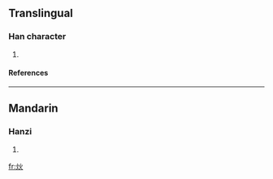 ==Translingual==
===Han character===
{{Han char|rn=86|rad=火|as=04|sn=8|four=|canj=火火 (FF), X火火 (XFF)}}
# {{defn|Han|sort=火04}}
====References====
{{Han ref|kx=0667.140|dkj=18911|dj=1076.220|hdz=32193.050|uh=708F|ud=28815}}

----
==Mandarin==
===Hanzi===
{{cmn-hanzi|pin=[[gěng]] ([[geng3]]), [[kài]] ([[kai4]]), [[quē]] ([[que1]]), [[xuè]] ([[xue4]])|wg=keng<sup>3</sup>, k'ai<sup>4</sup>, ch'üeh<sup>1</sup>, hsüeh<sup>4</sup>}}
# {{defn|Mandarin}}

[[fr:炏]]